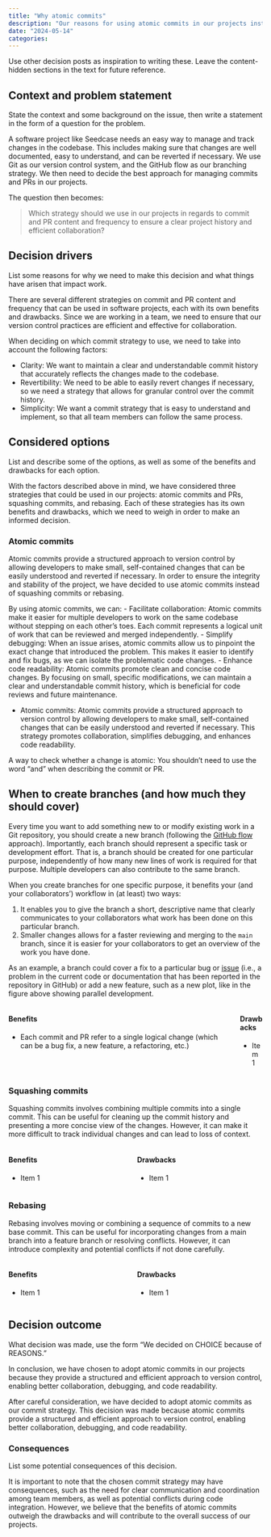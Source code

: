 ```yaml
---
title: "Why atomic commits"
description: "Our reasons for using atomic commits in our projects instead of squashing commits and ...? rebase? "
date: "2024-05-14"
categories:
---
```


::: content-hidden
Use other decision posts as inspiration to writing these.
Leave the content-hidden sections in the text for future reference.
:::

## Context and problem statement

::: content-hidden
State the context and some background on the issue, then write a
statement in the form of a question for the problem.
:::

A software project like Seedcase needs an easy way to manage and track changes in the codebase. 
This includes making sure that changes are well documented, easy to understand, and can be reverted if necessary.
We use Git as our version control system, and the GitHub flow as our branching strategy. We then need to decide the best approach for managing commits and PRs in our projects.

The question then becomes: 

> Which strategy should we use in our projects in regards to commit and PR content and frequency to ensure a clear project history and efficient collaboration?


## Decision drivers

::: content-hidden
List some reasons for why we need to make this decision and what things
have arisen that impact work.
:::

There are several different strategies on commit and PR content and frequency that can be used in software projects, each with its own benefits and drawbacks. Since we are working in a team, we need to ensure that our version control practices are efficient and effective for collaboration.

When deciding on which commit strategy to use, we need to take into account the following factors:

- Clarity: We want to maintain a clear and understandable commit history that accurately reflects the changes made to the codebase.
- Revertibility: We need to be able to easily revert changes if necessary, so we need a strategy that allows for granular control over the commit history.
- Simplicity: We want a commit strategy that is easy to understand and implement, so that all team members can follow the same process.

## Considered options

::: content-hidden
List and describe some of the options, as well as some of the benefits and
drawbacks for each option.
:::

With the factors described above in mind, we have considered three strategies that could be used in our projects: atomic commits and PRs, squashing commits, and rebasing. Each of these strategies has its own benefits and drawbacks, which we need to weigh in order to make an informed decision.

### Atomic commits

Atomic commits provide a structured approach to version control by allowing developers to make small, self-contained changes that can be easily understood and reverted if necessary. In order to ensure the integrity and stability of the project, we have decided to use atomic commits instead of squashing commits or rebasing.

By using atomic commits, we can:
- Facilitate collaboration: Atomic commits make it easier for multiple developers to work on the same codebase without stepping on each other's toes. Each commit represents a logical unit of work that can be reviewed and merged independently.
- Simplify debugging: When an issue arises, atomic commits allow us to pinpoint the exact change that introduced the problem. This makes it easier to identify and fix bugs, as we can isolate the problematic code changes.
- Enhance code readability: Atomic commits promote clean and concise code changes. By focusing on small, specific modifications, we can maintain a clear and understandable commit history, which is beneficial for code reviews and future maintenance.

- Atomic commits: Atomic commits provide a structured approach to version control by allowing developers to make small, self-contained changes that can be easily understood and reverted if necessary. This strategy promotes collaboration, simplifies debugging, and enhances code readability.

A way to check whether a change is atomic: You shouldn't need to use the word "and" when describing the commit or PR.


## When to create branches (and how much they should cover)

Every time you want to add something new to or modify existing work in a Git repository, you should create a new branch (following the [GitHub flow](https://docs.github.com/en/get-started/quickstart/github-flow) approach). Importantly, each branch should represent a specific task or development effort. That is, a branch should be created for one particular purpose, independently of how many new lines of work is required for that purpose. Multiple developers can also contribute to the same branch.

When you create branches for one specific purpose, it benefits your (and your collaborators') workflow in (at least) two ways:

1. It enables you to give the branch a short, descriptive name that clearly communicates to your collaborators what work has been done on this particular branch.
2. Smaller changes allows for a faster reviewing and merging to the `main` branch, since it is easier for your collaborators to get an overview of the work you have done.

As an example, a branch could cover a fix to a particular bug or [issue](issues.md) (i.e., a problem in the current code or documentation that has been reported in the repository in GitHub) or add a new feature, such as a new plot, like in the figure above showing parallel development.



::: {.columns}
::: {.column}
#### Benefits

- Each commit and PR refer to a single logical change (which can be a bug fix, a new feature, a refactoring, etc.)
:::
::: {.column}
#### Drawbacks

- Item 1
:::
:::

### Squashing commits

Squashing commits involves combining multiple commits into a single commit. This can be useful for cleaning up the commit history and presenting a more concise view of the changes. However, it can make it more difficult to track individual changes and can lead to loss of context.


::: {.columns}
::: {.column}
#### Benefits

- Item 1
:::
::: {.column}
#### Drawbacks

- Item 1
:::
:::

### Rebasing

Rebasing involves moving or combining a sequence of commits to a new base commit. This can be useful for incorporating changes from a main branch into a feature branch or resolving conflicts. However, it can introduce complexity and potential conflicts if not done carefully.

::: {.columns}
::: {.column}
#### Benefits

- Item 1
:::
::: {.column}
#### Drawbacks

- Item 1
:::
:::

## Decision outcome

::: content-hidden
What decision was made, use the form "We decided on CHOICE because of
REASONS."
:::

In conclusion, we have chosen to adopt atomic commits in our projects because they provide a structured and efficient approach to version control, enabling better collaboration, debugging, and code readability.

After careful consideration, we have decided to adopt atomic commits as our commit strategy. This decision was made because atomic commits provide a structured and efficient approach to version control, enabling better collaboration, debugging, and code readability.


### Consequences

::: content-hidden
List some potential consequences of this decision.
:::


It is important to note that the chosen commit strategy may have consequences, such as the need for clear communication and coordination among team members, as well as potential conflicts during code integration. However, we believe that the benefits of atomic commits outweigh the drawbacks and will contribute to the overall success of our projects.
